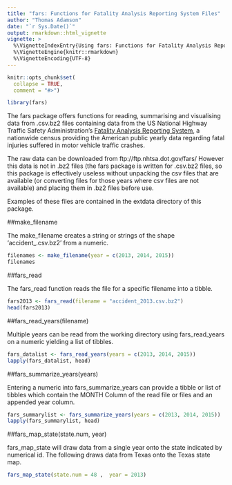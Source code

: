 ```yaml
---
title: "fars: Functions for Fatality Analysis Reporting System Files"
author: "Thomas Adamson"
date: "`r Sys.Date()`"
output: rmarkdown::html_vignette
vignette: >
  %\VignetteIndexEntry{Using fars: Functions for Fatality Analysis Reporting System Files}
  %\VignetteEngine{knitr::rmarkdown}
  %\VignetteEncoding{UTF-8}
---
```


```r
knitr::opts_chunk$set(
  collapse = TRUE,
  comment = "#>")

library(fars)
```

The fars package offers functions for reading, summarising and visualising data from .csv.bz2 files containing data from the US National Highway Traffic Safety Administration's [Fatality Analysis Reporting System](https://www.nhtsa.gov/research-data/fatality-analysis-reporting-system-fars), a nationwide census providing the American public yearly data regarding fatal injuries suffered in motor vehicle traffic crashes.  


The raw data can be downloaded from ftp://ftp.nhtsa.dot.gov/fars/ However this data is not in .bz2 files (the fars package is written for .csv.bz2 files, so this package is effectively useless without unpacking the csv files that are available (or converting files for those years where csv files are not available) and placing them in .bz2 files before use. 

Examples of these files are contained in the extdata directory of this package.


##make_filename


The make_filename creates a string or strings of the shape 'accident_<year>.csv.bz2' from a numeric. 
```r
filenames <- make_filename(year = c(2013, 2014, 2015))
filenames
```


##fars_read

The fars_read function reads the file for a specific filename into a tibble.
```r
fars2013 <- fars_read(filename = "accident_2013.csv.bz2")
head(fars2013)
```


##fars_read_years(filename)

Multiple years can be read from the working directory using fars_read_years on a numeric yielding a list of tibbles.
```r
fars_datalist <- fars_read_years(years = c(2013, 2014, 2015))
lapply(fars_datalist, head)
```


##fars_summarize_years(years)

Entering a numeric into fars_summarize_years can provide a tibble or list of tibbles which contain the MONTH Column of the read file or files and an appended year column.  
```r
fars_summarylist <- fars_summarize_years(years = c(2013, 2014, 2015))
lapply(fars_summarylist, head)
```


##fars_map_state(state.num, year)

fars_map_state will draw data from a single year onto the state indicated by numerical id. The following draws data from Texas onto the Texas state map.
```r
fars_map_state(state.num = 48 ,  year = 2013)
```


